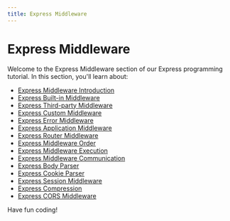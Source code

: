```yaml
---
title: Express Middleware
---
```


# Express Middleware

Welcome to the Express Middleware section of our Express programming tutorial. In this section, you'll learn about:

- [Express Middleware Introduction](./0-express-middleware-introduction.mdx)
- [Express Built-in Middleware](./1-express-built-in-middleware.mdx)
- [Express Third-party Middleware](./2-express-third-party-middleware.mdx)
- [Express Custom Middleware](./3-express-custom-middleware.mdx)
- [Express Error Middleware](./4-express-error-middleware.mdx)
- [Express Application Middleware](./5-express-application-middleware.mdx)
- [Express Router Middleware](./6-express-router-middleware.mdx)
- [Express Middleware Order](./7-express-middleware-order.mdx)
- [Express Middleware Execution](./8-express-middleware-execution.mdx)
- [Express Middleware Communication](./9-express-middleware-communication.mdx)
- [Express Body Parser](./10-express-body-parser.mdx)
- [Express Cookie Parser](./11-express-cookie-parser.mdx)
- [Express Session Middleware](./12-express-session-middleware.mdx)
- [Express Compression](./13-express-compression.mdx)
- [Express CORS Middleware](./14-express-cors-middleware.mdx)

Have fun coding!